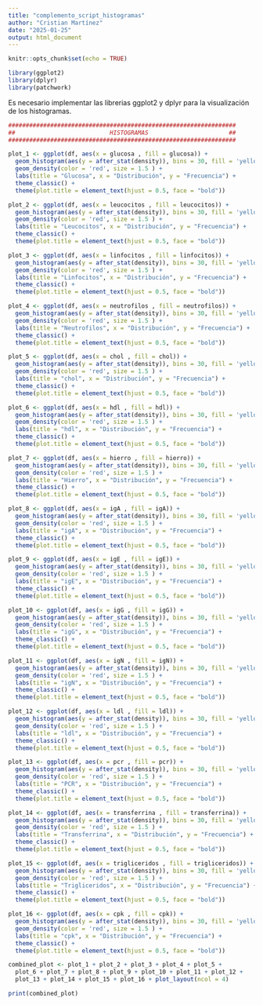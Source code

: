 ---
title: "complemento_script_histogramas"
author: "Cristian Martínez"
date: "2025-01-25"
output: html_document
---

```{r setup, include=FALSE}
knitr::opts_chunk$set(echo = TRUE)
```


```{r}
library(ggplot2)
library(dplyr)
library(patchwork)
```

Es necesario implementar las librerias ggplot2 y dplyr para la visualización de los histogramas. 

```{r}
#################################################################
##                           HISTOGRAMAS                       ##
#################################################################

plot_1 <- ggplot(df, aes(x = glucosa , fill = glucosa)) +
  geom_histogram(aes(y = after_stat(density)), bins = 30, fill = 'yellow', color = "black", alpha = 0.4, position = "identity") +
  geom_density(color = 'red', size = 1.5 ) +
  labs(title = "Glucosa", x = "Distribución", y = "Frecuencia") +
  theme_classic() +
  theme(plot.title = element_text(hjust = 0.5, face = "bold"))

plot_2 <- ggplot(df, aes(x = leucocitos , fill = leucocitos)) +
  geom_histogram(aes(y = after_stat(density)), bins = 30, fill = 'yellow', color = "black", alpha = 0.4, position = "identity") +
  geom_density(color = 'red', size = 1.5 ) +
  labs(title = "Leucocitos", x = "Distribución", y = "Frecuencia") +
  theme_classic() +
  theme(plot.title = element_text(hjust = 0.5, face = "bold"))

plot_3 <- ggplot(df, aes(x = linfocitos , fill = linfocitos)) +
  geom_histogram(aes(y = after_stat(density)), bins = 30, fill = 'yellow', color = "black", alpha = 0.4, position = "identity") +
  geom_density(color = 'red', size = 1.5 ) +
  labs(title = "Linfocitos", x = "Distribución", y = "Frecuencia") +
  theme_classic() +
  theme(plot.title = element_text(hjust = 0.5, face = "bold"))

plot_4 <- ggplot(df, aes(x = neutrofilos , fill = neutrofilos)) +
  geom_histogram(aes(y = after_stat(density)), bins = 30, fill = 'yellow', color = "black", alpha = 0.4, position = "identity") +
  geom_density(color = 'red', size = 1.5 ) +
  labs(title = "Neutrofilos", x = "Distribución", y = "Frecuencia") +
  theme_classic() +
  theme(plot.title = element_text(hjust = 0.5, face = "bold"))

plot_5 <- ggplot(df, aes(x = chol , fill = chol)) +
  geom_histogram(aes(y = after_stat(density)), bins = 30, fill = 'yellow', color = "black", alpha = 0.4, position = "identity") +
  geom_density(color = 'red', size = 1.5 ) +
  labs(title = "chol", x = "Distribución", y = "Frecuencia") +
  theme_classic() +
  theme(plot.title = element_text(hjust = 0.5, face = "bold"))

plot_6 <- ggplot(df, aes(x = hdl , fill = hdl)) +
  geom_histogram(aes(y = after_stat(density)), bins = 30, fill = 'yellow', color = "black", alpha = 0.4, position = "identity") +
  geom_density(color = 'red', size = 1.5 ) +
  labs(title = "hdl", x = "Distribución", y = "Frecuencia") +
  theme_classic() +
  theme(plot.title = element_text(hjust = 0.5, face = "bold"))

plot_7 <- ggplot(df, aes(x = hierro , fill = hierro)) +
  geom_histogram(aes(y = after_stat(density)), bins = 30, fill = 'yellow', color = "black", alpha = 0.4, position = "identity") +
  geom_density(color = 'red', size = 1.5 ) +
  labs(title = "Hierro", x = "Distribución", y = "Frecuencia") +
  theme_classic() +
  theme(plot.title = element_text(hjust = 0.5, face = "bold"))

plot_8 <- ggplot(df, aes(x = igA , fill = igA)) +
  geom_histogram(aes(y = after_stat(density)), bins = 30, fill = 'yellow', color = "black", alpha = 0.4, position = "identity") +
  geom_density(color = 'red', size = 1.5 ) +
  labs(title = "igA", x = "Distribución", y = "Frecuencia") +
  theme_classic() +
  theme(plot.title = element_text(hjust = 0.5, face = "bold"))

plot_9 <- ggplot(df, aes(x = igE , fill = igE)) +
  geom_histogram(aes(y = after_stat(density)), bins = 30, fill = 'yellow', color = "black", alpha = 0.4, position = "identity") +
  geom_density(color = 'red', size = 1.5 ) +
  labs(title = "igE", x = "Distribución", y = "Frecuencia") +
  theme_classic() +
  theme(plot.title = element_text(hjust = 0.5, face = "bold"))

plot_10 <- ggplot(df, aes(x = igG , fill = igG)) +
  geom_histogram(aes(y = after_stat(density)), bins = 30, fill = 'yellow', color = "black", alpha = 0.4, position = "identity") +
  geom_density(color = 'red', size = 1.5 ) +
  labs(title = "igG", x = "Distribución", y = "Frecuencia") +
  theme_classic() +
  theme(plot.title = element_text(hjust = 0.5, face = "bold"))

plot_11 <- ggplot(df, aes(x = igN , fill = igN)) +
  geom_histogram(aes(y = after_stat(density)), bins = 30, fill = 'yellow', color = "black", alpha = 0.4, position = "identity") +
  geom_density(color = 'red', size = 1.5 ) +
  labs(title = "igN", x = "Distribución", y = "Frecuencia") +
  theme_classic() +
  theme(plot.title = element_text(hjust = 0.5, face = "bold"))

plot_12 <- ggplot(df, aes(x = ldl , fill = ldl)) +
  geom_histogram(aes(y = after_stat(density)), bins = 30, fill = 'yellow', color = "black", alpha = 0.4, position = "identity") +
  geom_density(color = 'red', size = 1.5 ) +
  labs(title = "ldl", x = "Distribución", y = "Frecuencia") +
  theme_classic() +
  theme(plot.title = element_text(hjust = 0.5, face = "bold"))

plot_13 <- ggplot(df, aes(x = pcr , fill = pcr)) +
  geom_histogram(aes(y = after_stat(density)), bins = 30, fill = 'yellow', color = "black", alpha = 0.4, position = "identity") +
  geom_density(color = 'red', size = 1.5 ) +
  labs(title = "PCR", x = "Distribución", y = "Frecuencia") +
  theme_classic() +
  theme(plot.title = element_text(hjust = 0.5, face = "bold"))

plot_14 <- ggplot(df, aes(x = transferrina , fill = transferrina)) +
  geom_histogram(aes(y = after_stat(density)), bins = 30, fill = 'yellow', color = "black", alpha = 0.4, position = "identity") +
  geom_density(color = 'red', size = 1.5 ) +
  labs(title = "Transferrina", x = "Distribución", y = "Frecuencia") +
  theme_classic() +
  theme(plot.title = element_text(hjust = 0.5, face = "bold"))

plot_15 <- ggplot(df, aes(x = trigliceridos , fill = trigliceridos)) +
  geom_histogram(aes(y = after_stat(density)), bins = 30, fill = 'yellow', color = "black", alpha = 0.4, position = "identity") +
  geom_density(color = 'red', size = 1.5 ) +
  labs(title = "Trigliceridos", x = "Distribución", y = "Frecuencia") +
  theme_classic() +
  theme(plot.title = element_text(hjust = 0.5, face = "bold"))

plot_16 <- ggplot(df, aes(x = cpk , fill = cpk)) +
  geom_histogram(aes(y = after_stat(density)), bins = 30, fill = 'yellow', color = "black", alpha = 0.4, position = "identity") +
  geom_density(color = 'red', size = 1.5 ) +
  labs(title = "cpk", x = "Distribución", y = "Frecuencia") +
  theme_classic() +
  theme(plot.title = element_text(hjust = 0.5, face = "bold"))

combined_plot <- plot_1 + plot_2 + plot_3 + plot_4 + plot_5 + 
  plot_6 + plot_7 + plot_8 + plot_9 + plot_10 + plot_11 + plot_12 + 
  plot_13 + plot_14 + plot_15 + plot_16 + plot_layout(ncol = 4)

print(combined_plot)
```

